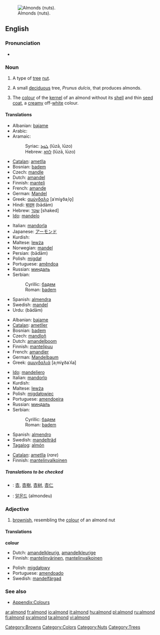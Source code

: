 [[Image:Almonds th.jpg|thumb|right|Almonds (nuts).]]
==English==

===Pronunciation===
*{{audio|en-us-almond.ogg|Audio (US)}}

===Noun===
{{en-noun|s|-}}

# {{countable}} A type of [[tree]] [[nut]].
# {{countable}} A small [[deciduous]] tree, ''Prunus dulcis'', that produces almonds.
# {{context|countable|uncountable}} The [[colour]] of the [[kernel]] of an almond without its [[shell]] and thin [[seed coat]], a [[creamy]] off-[[white]] colour.

<!-- Maybe somebody would like to add a colour patch? There is one that I have moved to talk, but the colour is completely wrong-->

====Translations====
{{trans-top|nut}}
*Albanian: [[bajame]]
*Arabic: {{ARchar|[[لوز]]}}
*Aramaic:
*:Syriac: [[ܠܘܙܐ]] (lūzā, lūzo) {{c}}
*:Hebrew: [[לוזא]] (lūzā, lūzo) {{c}}
*[[Catalan]]: [[ametlla]]
*Bosnian: [[badem#Bosnian|badem]] {{m}}
*Czech: [[mandle]] {{f}}
*Dutch: [[amandel]] {{f}}
*Finnish: [[manteli]]
*French: [[amande]] {{f}}
*German: [[Mandel]] {{f}}
*Greek: [[αμύγδαλο]] [aˈmiɣðaˌlo̞] {{n}}
*Hindi: [[बादाम]] (bādām)
*Hebrew: [[שקד]] [shaked] {{m}}
*[[Ido]]: [[mandelo]]
{{trans-mid}}
*Italian: [[mandorla]] {{f}}
*Japanese: [[アーモンド]]
*Kurdish: {{KUchar|[[باده‌م]]}}
*Maltese: [[lewża]] {{f}}
*Norwegian: [[mandel]] {{m}}
*Persian: {{FAchar|[[بادام]]}} (bādām)
*Polish: [[migdał]] {{m}}
*Portuguese: [[amêndoa]] {{f}}
*Russian: [[миндаль]] {{m}}
*Serbian:
*:Cyrillic: [[бадем#Serbian|бадем]] {{m}}
*:Roman: [[badem#Serbian|badem]] {{m}}
*Spanish: [[almendra]] {{f}}
*Swedish: [[mandel]] {{c}}
*Urdu: {{URchar|[[بادام]]}} (bādām)
{{trans-bottom}}

{{trans-top|tree}}
*Albanian: [[bajame]]
*[[Catalan]]: [[ametller]]
*Bosnian: [[badem#Bosnian|badem]] {{m}}
*Czech: [[mandloň]] {{f}}
*Dutch: [[amandelboom]] {{m}}
*Finnish: [[mantelipuu]]
*French: [[amandier]] {{m}}
*German: [[Mandelbaum]] {{m}}
*Greek: [[αμυγδαλιά]] [aˌmiɣðaˈʎa] {{f}}
{{trans-mid}}
*[[Ido]]: [[mandeliero]]
*Italian: [[mandorlo]] {{m}}
*Kurdish: {{KUchar|[[داری چوالا]]}}
*Maltese: [[lewża]] {{f}}
*Polish: [[migdałowiec]] {{m}}
*Portuguese: [[amendoeira]] {{f}}
*Russian: [[миндаль]] {{m}}
*Serbian:
*:Cyrillic: [[бадем#Serbian|бадем]] {{m}}
*:Roman: [[badem#Serbian|badem]] {{m}}
*Spanish: [[almendro]] {{m}}
*Swedish: [[mandelträd]] {{n}}
*[[Tagalog]]: [[almón]]
{{trans-bottom}}

{{trans-top|colour}}
*[[Catalan]]: [[ametlla]] (''rare'')
*Finnish: [[mantelinvalkoinen]]
{{trans-mid}}
{{trans-bottom}}

=====Translations to be checked=====
{{checktrans}}
<!--Remove this section once all of the translations below have been moved into the tables above.-->
*{{ttbc|Chinese}}: [[杏]], [[杏樹]], [[杏树]], [[杏仁]]
*{{ttbc|Korean}}: [[알몬드]] (almondeu)

===Adjective===
{{en-adj-more}}

# <!--DefD--> [[brownish]], resembling the [[colour]] of an almond nut

====Translations====
<!--DefD-->'''colour'''
{{top}}
*Dutch: [[amandelkleurig]], [[amandelkleurige]]
*Finnish: [[mantelinvärinen]], [[mantelinvalkoinen]]
{{mid}}
*Polish: [[migdałowy]]
*Portuguese: [[amendoado]]
*Swedish: [[mandelfärgad]]
{{bottom}}

===See also===
*[[Wiktionary_Appendix:Colours|Appendix:Colours]]

[[Category:Browns]]
[[Category:Colors]]
[[Category:Nuts]]
[[Category:Trees]]

[[ar:almond]]
[[fr:almond]]
[[io:almond]]
[[it:almond]]
[[hu:almond]]
[[pl:almond]]
[[ru:almond]]
[[fi:almond]]
[[sv:almond]]
[[ta:almond]]
[[vi:almond]]
